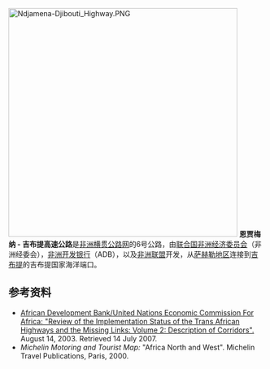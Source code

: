 [[Image:Ndjamena-Djibouti_Highway.PNG|450px]]
'''恩贾梅纳 - 吉布提高速公路'''是[[非洲横贯公路网|非洲横贯公路网]]的6号公路，由[[联合国非洲经济委员会|联合国非洲经济委员会]]（非洲经委会），[[非洲开发银行|非洲开发银行]]（ADB），以及[[非洲联盟|非洲联盟]]开发，从[[萨赫勒地区|萨赫勒地区]]连接到[[吉布提|吉布提]]的吉布提国家海洋端口。

==参考资料==
* [https://web.archive.org/web/20070711060123/http://www.afdb.org/portal/page African Development Bank/United Nations Economic Commission For Africa: "Review of the Implementation Status of the Trans African Highways and the Missing Links: Volume 2: Description of Corridors".] August 14, 2003. Retrieved 14 July 2007. 
*''Michelin Motoring and Tourist Map:'' "Africa North and West". Michelin Travel Publications, Paris, 2000.

{{Trans-African Highway network}}